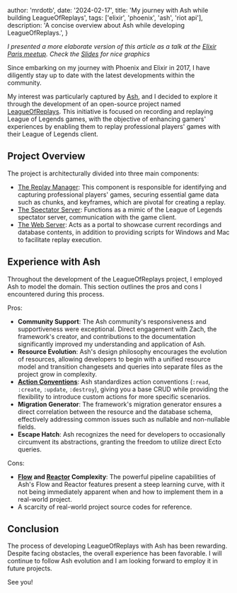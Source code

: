   author: 'mrdotb',
  date: '2024-02-17',
  title: 'My journey with Ash while building LeagueOfReplays',
  tags: ['elixir', 'phoenix', 'ash', 'riot api'],
  description: 'A concise overview about Ash while developing LeagueOfReplays.',
}


_I presented a more elaborate version of this article as a talk at the [Elixir Paris meetup](https://www.meetup.com/fr-FR/elixir/)._
_Check the [Slides](https://docs.google.com/presentation/d/1g3I_wptCIKyYZXbgsY5RfxWmQlBGFmdLZ4R2mMe5KF0/edit?usp=sharing) for nice graphics_

Since embarking on my journey with Phoenix and Elixir in 2017, I have diligently stay up to date with the latest developments within the community.

My interest was particularly captured by [Ash](https://ash-hq.org/), and I decided to explore it through the development of an open-source project named [LeagueOfReplays](https://leagueofreplays.co/). This initiative is focused on recording and replaying League of Legends games, with the objective of enhancing gamers' experiences by enabling them to replay professional players' games with their League of Legends client.

## Project Overview

The project is architecturally divided into three main components:

- [The Replay Manager](https://github.com/mrdotb/leagueofreplays/tree/main/lib/lor/lol/replays): This component is responsible for identifying and capturing professional players' games, securing essential game data such as chunks, and keyframes, which are pivotal for creating a replay.
- [The Spectator Server](https://github.com/mrdotb/leagueofreplays/tree/main/lib/lor_spectator): Functions as a mimic of the League of Legends spectator server, communication with the game client.
- [The Web Server](https://github.com/mrdotb/leagueofreplays/tree/main/lib/lor_web): Acts as a portal to showcase current recordings and database contents, in addition to providing scripts for Windows and Mac to facilitate replay execution.

## Experience with Ash

Throughout the development of the LeagueOfReplays project, I employed Ash to model the domain. This section outlines the pros and cons I encountered during this process.

Pros:

- **Community Support**: The Ash community's responsiveness and supportiveness were exceptional. Direct engagement with Zach, the framework's creator, and contributions to the documentation significantly improved my understanding and application of Ash.
- **Resource Evolution**: Ash's design philosophy encourages the evolution of resources, allowing developers to begin with a unified resource model and transition changesets and queries into separate files as the project grow in complexity.
- [**Action Conventions**](https://ash-hq.org/docs/guides/ash/latest/topics/actions): Ash standardizes action conventions (`:read`, `:create`, `:update`, `:destroy`), giving you a base CRUD while providing the flexibility to introduce custom actions for more specific scenarios.
- **Migration Generator**: The framework's migration generator ensures a direct correlation between the resource and the database schema, effectively addressing common issues such as nullable and non-nullable fields.
- **Escape Hatch**: Ash recognizes the need for developers to occasionally circumvent its abstractions, granting the freedom to utilize direct Ecto queries.

Cons:

- **[Flow](https://ash-hq.org/docs/guides/ash/latest/topics/flows) and [Reactor](https://ash-hq.com/docs/guides/reactor/latest/tutorials/getting-started-with-reactor) Complexity**: The powerful pipeline capabilities of Ash's Flow and Reactor features present a steep learning curve, with it not being immediately apparent when and how to implement them in a real-world project.
- A scarcity of real-world project source codes for reference.

## Conclusion

The process of developing LeagueOfReplays with Ash has been rewarding. Despite facing obstacles, the overall experience has been favorable. I will continue to follow Ash evolution and I am looking forward to employ it in future projects.

See you!
